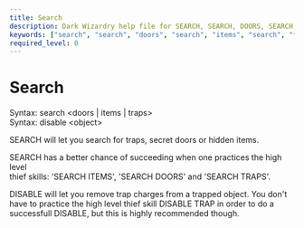 ```yaml
---
title: Search
description: Dark Wizardry help file for SEARCH, SEARCH, DOORS, SEARCH, ITEMS, SEARCH, TRAPS, DISABLE, DISABLE, TRAP
keywords: ["search", "search", "doors", "search", "items", "search", "traps", "disable", "disable", "trap"]
required_level: 0
---
```


# Search

Syntax: search \<doors | items | traps\>  
Syntax: disable \<object\>  

SEARCH will let you search for traps, secret doors or hidden items.  

SEARCH has a better chance of succeeding when one practices the high level  
thief skills: 'SEARCH ITEMS', 'SEARCH DOORS' and 'SEARCH TRAPS'.  

DISABLE will let you remove trap charges from a trapped object.  You don't  
have to practice the high level thief skill DISABLE TRAP in order to do a  
successfull DISABLE, but this is highly recommended though.